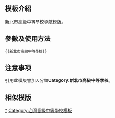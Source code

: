 <includeonly><!-- 在這裡加入模板的保護標識 --></includeonly><noinclude>{{Documentation subpage}}</noinclude>
<!-- 在本行下編輯模板說明 -->

== 模板介紹 ==

新北市高級中等學校導航模版。

== 參數及使用方法 ==

<pre>{{新北市高級中等學校}}</pre>

== 注意事项 ==

引用此模版會加入分類'''Category:新北市高級中等學校'''。

== 相似模版 ==

{{台灣高級中等學校模板導航}}

<includeonly>
[[Category:新北市高級中等學校|*]]
[[Category:台灣高級中等學校模板]]
</includeonly>